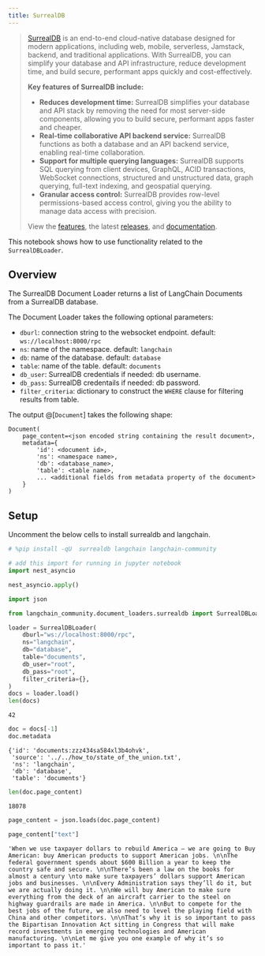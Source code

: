```yaml
---
title: SurrealDB
---
```


>[SurrealDB](https://surrealdb.com/) is an end-to-end cloud-native database designed for modern applications, including web, mobile, serverless, Jamstack, backend, and traditional applications. With SurrealDB, you can simplify your database and API infrastructure, reduce development time, and build secure, performant apps quickly and cost-effectively.
>
>**Key features of SurrealDB include:**
>
>* **Reduces development time:** SurrealDB simplifies your database and API stack by removing the need for most server-side components, allowing you to build secure, performant apps faster and cheaper.
>* **Real-time collaborative API backend service:** SurrealDB functions as both a database and an API backend service, enabling real-time collaboration.
>* **Support for multiple querying languages:** SurrealDB supports SQL querying from client devices, GraphQL, ACID transactions, WebSocket connections, structured and unstructured data, graph querying, full-text indexing, and geospatial querying.
>* **Granular access control:** SurrealDB provides row-level permissions-based access control, giving you the ability to manage data access with precision.
>
>View the [features](https://surrealdb.com/features), the latest [releases](https://surrealdb.com/releases), and [documentation](https://surrealdb.com/docs).

This notebook shows how to use functionality related to the `SurrealDBLoader`.

## Overview

The SurrealDB Document Loader returns a list of LangChain Documents from a SurrealDB database.

The Document Loader takes the following optional parameters:

* `dburl`: connection string to the websocket endpoint. default: `ws://localhost:8000/rpc`
* `ns`: name of the namespace. default: `langchain`
* `db`: name of the database. default: `database`
* `table`: name of the table. default: `documents`
* `db_user`: SurrealDB credentials if needed: db username.
* `db_pass`: SurrealDB credentails if needed: db password.
* `filter_criteria`: dictionary to construct the `WHERE` clause for filtering results from table.

The output @[`Document`] takes the following shape:

```
Document(
    page_content=<json encoded string containing the result document>,
    metadata={
        'id': <document id>,
        'ns': <namespace name>,
        'db': <database_name>,
        'table': <table name>,
        ... <additional fields from metadata property of the document>
    }
)
```

## Setup

Uncomment the below cells to install surrealdb and langchain.

```python
# %pip install -qU  surrealdb langchain langchain-community
```

```python
# add this import for running in jupyter notebook
import nest_asyncio

nest_asyncio.apply()
```

```python
import json

from langchain_community.document_loaders.surrealdb import SurrealDBLoader
```

```python
loader = SurrealDBLoader(
    dburl="ws://localhost:8000/rpc",
    ns="langchain",
    db="database",
    table="documents",
    db_user="root",
    db_pass="root",
    filter_criteria={},
)
docs = loader.load()
len(docs)
```

```output
42
```

```python
doc = docs[-1]
doc.metadata
```

```output
{'id': 'documents:zzz434sa584xl3b4ohvk',
 'source': '../../how_to/state_of_the_union.txt',
 'ns': 'langchain',
 'db': 'database',
 'table': 'documents'}
```

```python
len(doc.page_content)
```

```output
18078
```

```python
page_content = json.loads(doc.page_content)
```

```python
page_content["text"]
```

```output
'When we use taxpayer dollars to rebuild America – we are going to Buy American: buy American products to support American jobs. \n\nThe federal government spends about $600 Billion a year to keep the country safe and secure. \n\nThere’s been a law on the books for almost a century \nto make sure taxpayers’ dollars support American jobs and businesses. \n\nEvery Administration says they’ll do it, but we are actually doing it. \n\nWe will buy American to make sure everything from the deck of an aircraft carrier to the steel on highway guardrails are made in America. \n\nBut to compete for the best jobs of the future, we also need to level the playing field with China and other competitors. \n\nThat’s why it is so important to pass the Bipartisan Innovation Act sitting in Congress that will make record investments in emerging technologies and American manufacturing. \n\nLet me give you one example of why it’s so important to pass it.'
```
